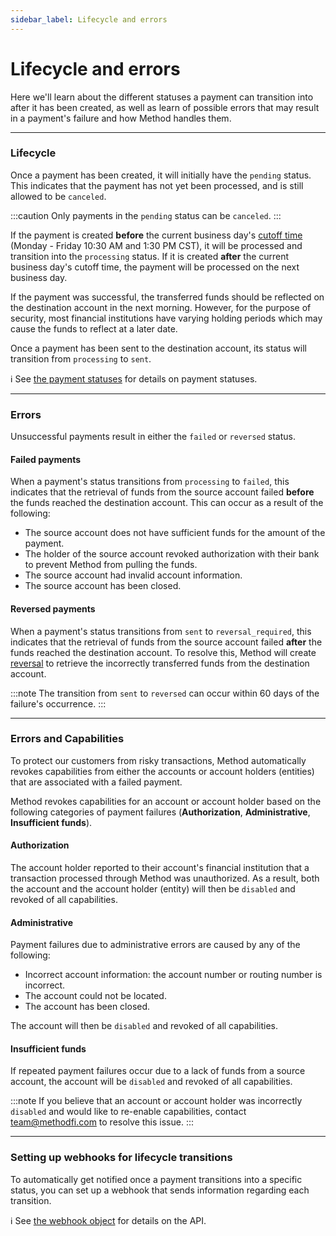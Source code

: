 ```yaml
---
sidebar_label: Lifecycle and errors
---
```


# Lifecycle and errors
Here we'll learn about the different statuses a payment can transition
into after it has been created, as well as learn of possible errors
that may result in a payment's failure and how Method handles them.

---
### Lifecycle
Once a payment has been created, it will initially have the `pending` status. This indicates that the payment
has not yet been processed, and is still allowed to be `canceled`.

:::caution
Only payments in the `pending` status can be `canceled`.
:::

If the payment is created __before__ the current business day's [cutoff time](/api/core/payments/object#cutoff-time)
(Monday - Friday 10:30 AM and 1:30 PM CST), it will be processed and transition into the `processing` status. If it is
created __after__ the current business day's cutoff time, the payment will be processed on the next business day.

If the payment was successful, the transferred funds should be reflected on the destination account
in the next morning. However, for the purpose of security, most financial institutions have varying holding
periods which may cause the funds to reflect at a later date.

Once a payment has been sent to the destination account, its status will transition from `processing` to `sent`.

ℹ️ See [the payment statuses](/api/core/payments/object#payment-statuses) for details on payment statuses.

---

### Errors
Unsuccessful payments result in either the `failed` or `reversed` status.

#### Failed payments
When a payment's status transitions from `processing` to `failed`, this indicates that the
retrieval of funds from the source account failed __before__ the funds reached the destination account.
This can occur as a result of the following:
- The source account does not have sufficient funds for the amount of the payment.
- The holder of the source account revoked authorization with their bank to prevent Method from pulling
the funds.
- The source account had invalid account information.
- The source account has been closed.

#### Reversed payments
When a payment's status transitions from `sent` to `reversal_required`, this indicates that
the retrieval of funds from the source account failed __after__ the funds reached the
destination account. To resolve this, Method will create [reversal](/api/core/payments/reversals/object) to retrieve
the incorrectly transferred funds from the destination account.

:::note
The transition from `sent` to `reversed` can occur within 60 days
of the failure's occurrence.
:::

---

### Errors and Capabilities

To protect our customers from risky transactions, Method automatically revokes
capabilities from either the accounts or account holders (entities) that are associated
with a failed payment.

Method revokes capabilities for an account or account holder based on the following
categories of payment failures (__Authorization__, __Administrative__, __Insufficient funds__).

#### Authorization

The account holder reported to their account's financial institution that a transaction
processed through Method was unauthorized. As a result, both the account and the account
holder (entity) will then be `disabled` and revoked of all capabilities.

#### Administrative

Payment failures due to administrative errors are caused by any of the following:
- Incorrect account information: the account number or routing number is incorrect.
- The account could not be located.
- The account has been closed.

The account will then be `disabled` and revoked of all capabilities.

#### Insufficient funds

If repeated payment failures occur due to a lack of funds from a source account,
the account will be `disabled` and revoked of all capabilities.


:::note
If you believe that an account or account holder was incorrectly `disabled`
and would like to re-enable capabilities, contact team@methodfi.com to resolve
this issue.
:::

---

### Setting up webhooks for lifecycle transitions
To automatically get notified once a payment transitions into a specific status,
you can set up a webhook that sends information regarding each transition.

ℹ️ See [the webhook object](/api/core/webhooks/object) for details on the API.
